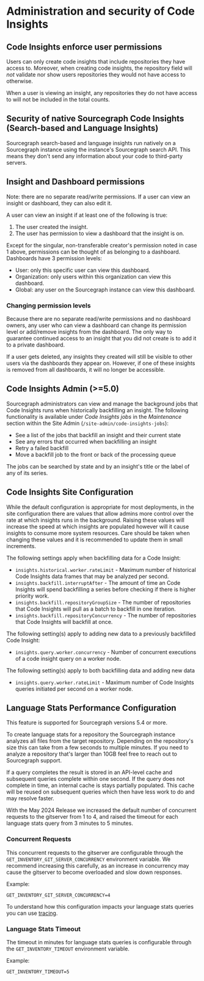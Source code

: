 # Administration and security of Code Insights

## Code Insights enforce user permissions

Users can only create code insights that include repositories they have access to. Moreover, when creating code insights, the repository field will *not* validate nor show users repositories they would not have access to otherwise.

When a user is viewing an insight, any repositories they do not have access to will not be included in the total counts.

## Security of native Sourcegraph Code Insights (Search-based and Language Insights)

Sourcegraph search-based and language insights run natively on a Sourcegraph instance using the instance's Sourcegraph search API. This means they don't send any information about your code to third-party servers.

## Insight and Dashboard permissions

Note: there are no separate read/write permissions. If a user can view an insight or dashboard, they can also edit it.

A user can view an insight if at least one of the following is true:

1. The user created the insight.
2. The user has permission to view a dashboard that the insight is on.

Except for the singular, non-transferable creator's permission noted in case 1 above, permissions can be thought of as belonging to a dashboard. Dashboards have 3 permission levels:

- User: only this specific user can view this dashboard.
- Organization: only users within this organization can view this dashboard.
- Global: any user on the Sourcegraph instance can view this dashboard.

### Changing permission levels

Because there are no separate read/write permissions and no dashboard owners, any user who can view a dashboard can change its permission level or add/remove insights from the dashboard. The only way to guarantee continued access to an insight that you did not create is to add it to a private dashboard.

If a user gets deleted, any insights they created will still be visible to other users via the dashboards they appear on. However, if one of these insights is removed from all dashboards, it will no longer be accessible.

## Code Insights Admin  (>=5.0)

Sourcegraph administrators can view and manage the background jobs that Code Insights runs when historically backfilling an insight. The following functionality is available under _Code Insights jobs_ in the _Maintenance_ section within the Site Admin (`/site-admin/code-insights-jobs`):

  - See a list of the jobs that backfill an insight and their current state
  - See any errors that occurred when backfilling an insight
  - Retry a failed backfill
  - Move a backfill job to the front or back of the processing queue

The jobs can be searched by state and by an insight's title or the label of any of its series.

## Code Insights Site Configuration

While the default configuration is appropriate for most deployments, in the site configuration there are values that allow admins more control over the rate at which insights runs in the background.
Raising these values will increase the speed at which insights are populated however will it cause insights to consume more system resources.
Care should be taken when changing these values and it is recommended to update them in small increments.

The following settings apply when backfilling data for a Code Insight:
- `insights.historical.worker.rateLimit` - Maximum number of historical Code Insights data frames that may be analyzed per second.
- `insights.backfill.interruptAfter` - The amount of time an Code Insights will spend backfilling a series before checking if there is higher priority work.
- `insights.backfill.repositoryGroupSize` - The number of repositories that Code Insights will pull as a batch to backfill in one iteration.
- `insights.backfill.repositoryConcurrency` - The number of repositories that Code Insights will backfill at once.

The following setting(s) apply to adding new data to a previously backfilled Code Insight:
- `insights.query.worker.concurrency` - Number of concurrent executions of a code insight query on a worker node.

The following setting(s) apply to both backfilling data and adding new data
- `insights.query.worker.rateLimit` - Maximum number of Code Insights queries initiated per second on a worker node.

## Language Stats Performance Configuration

<Callout type="note">This feature is supported for Sourcegraph versions 5.4 or more.</Callout>

To create language stats for a repository the Sourcegraph instance analyzes all files from the target repository. Depending
on the repository's size this can take from a few seconds to multiple minutes. If you need to analyze a repository that's
larger than 10GB feel free to reach out to Sourcegraph support.

If a query completes the result is stored in an API-level cache and subsequent queries complete within one second. If the query
does not complete in time, an internal cache is stays partially populated. This cache will be reused on subsequent queries which
then have less work to do and may resolve faster.

With the May 2024 Release we increased the default number of concurrent requests to the gitserver from 1 to 4, and raised
the timeout for each language stats query from 3 minutes to 5 minutes.

### Concurrent Requests

This concurrent requests to the gitserver are configurable through the `GET_INVENTORY_GIT_SERVER_CONCURRENCY` environment variable.
We recommend increasing this carefully, as an increase in concurrency may cause the gitserver to become overloaded and slow down responses.

Example:

```
GET_INVENTORY_GIT_SERVER_CONCURRENCY=4
```

To understand how this configuration impacts your language stats queries you can use [tracing](/admin/observability/tracing).

### Language Stats Timeout

The timeout in minutes for language stats queries is configurable through the `GET_INVENTORY_TIMEOUT` environment variable.

Example:

```
GET_INVENTORY_TIMEOUT=5
```
